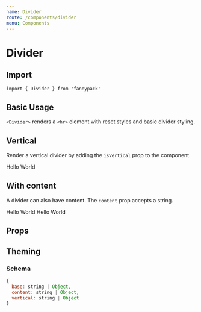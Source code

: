 ```yaml
---
name: Divider
route: /components/divider
menu: Components
---
```



# Divider

## Import

`import { Divider } from 'fannypack'`

## Basic Usage

`<Divider>` renders a `<hr>` element with reset styles and basic divider styling.

<Playground>
  <Divider />
</Playground>

## Vertical

Render a vertical divider by adding the `isVertical` prop to the component.

<Playground>
  <Flex>
    Hello
    <Divider isVertical />
    World
  </Flex>
</Playground>

## With content

A divider can also have content. The `content` prop accepts a string.

<Playground>
  <Flex alignItems="center" height="50px">
    Hello
    <Divider content="or" isVertical />
    World
  </Flex>
  <Box textAlign="center" marginTop="xsmall">
    Hello
    <Divider content="or" />
    World
  </Box>
</Playground>

## Props

<PropsTable of={Divider} />

## Theming

### Schema

```jsx
{
  base: string | Object,
  content: string | Object,
  vertical: string | Object
}
```
